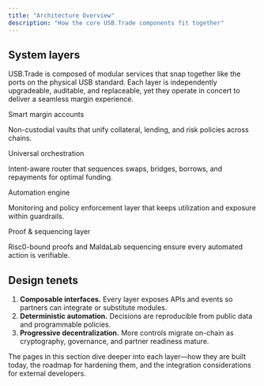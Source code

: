 ```yaml
---
title: "Architecture Overview"
description: "How the core USB.Trade components fit together"
---
```


<div className="usb-section">
  <h2>System layers</h2>
  <p>
    USB.Trade is composed of modular services that snap together like the ports on the physical USB standard. Each layer is independently upgradeable, auditable, and replaceable, yet they operate in concert to deliver a seamless margin experience.
  </p>
  <div className="usb-grid">
    <div className="usb-card">
      <span className="usb-card__eyebrow">Smart margin accounts</span>
      <p className="usb-card__body">Non-custodial vaults that unify collateral, lending, and risk policies across chains.</p>
    </div>
    <div className="usb-card">
      <span className="usb-card__eyebrow">Universal orchestration</span>
      <p className="usb-card__body">Intent-aware router that sequences swaps, bridges, borrows, and repayments for optimal funding.</p>
    </div>
    <div className="usb-card">
      <span className="usb-card__eyebrow">Automation engine</span>
      <p className="usb-card__body">Monitoring and policy enforcement layer that keeps utilization and exposure within guardrails.</p>
    </div>
    <div className="usb-card">
      <span className="usb-card__eyebrow">Proof & sequencing layer</span>
      <p className="usb-card__body">Risc0-bound proofs and MaldaLab sequencing ensure every automated action is verifiable.</p>
    </div>
  </div>
</div>

<div className="usb-section">
  <h2>Design tenets</h2>
  <ol>
    <li><strong>Composable interfaces.</strong> Every layer exposes APIs and events so partners can integrate or substitute modules.</li>
    <li><strong>Deterministic automation.</strong> Decisions are reproducible from public data and programmable policies.</li>
    <li><strong>Progressive decentralization.</strong> More controls migrate on-chain as cryptography, governance, and partner readiness mature.</li>
  </ol>
  <p>
    The pages in this section dive deeper into each layer—how they are built today, the roadmap for hardening them, and the integration considerations for external developers.
  </p>
</div>
